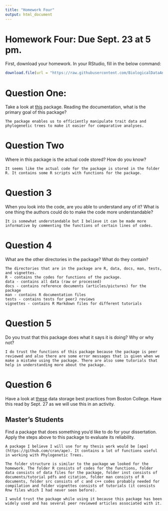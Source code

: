 ```yaml
---
title: "Homework Four"
output: html_document
---
```


# Homework Four: Due Sept. 23 at 5 pm.

First, download your homework. In your RStudio, fill in the below command:

```r
download.file(url = "https://raw.githubusercontent.com/BiologicalDataAnalysis2019/2022/main/vignettes/homework_4.Rmd", destfile = "C:/Users/basan/Desktop/Fall 2022/Biological_Data_Analysis/homeworks/homework_4.Rmd")

```

# Question One:

Take a look at [this](https://github.com/ropensci/treedata.table) package. Reading the documentation, what is the primary goal of this package?

    The package enables us to efficiently manipulate trait data and phylogenetic trees to make it easier for comparative analyses. 

# Question Two

Where in this package is the actual code stored? How do you know?

    It seems like the actual code for the package is stored in the folder R. It contains some R scripts with functions for the package.

# Question 3

When you look into the code, are you able to understand any of it? What is one thing the authors could do to make the code more understandable?

    It is somewhat understandable but I believe it can be made more informative by commenting the functions of certain lines of codes. 

# Question 4

What are the other directories in the package? What do they contain?

    The directories that are in the package are R, data, docs, man, tests, and vignettes. 
    R - contains the codes for functions of the package.
    data - contains all data (raw or processed)
    docs - contains reference documents (articles/pictures) for the package
    man - contains R documentation files 
    tests - contains tests for peerJ reviews
    vignettes - contains R Markdown files for different tutorials

# Question 5

Do you trust that this package does what it says it is doing? Why or why not?

    I do trust the functions of this package because the package is peer reviewed and also there are some error messages that is given when we make a mistake using the package. There are also some tutorials that help in understanding more about the package.

# Question 6

Have a look at [these](https://libguides.bc.edu/dataplan/best_practices) data storage best practices from Boston College. Have this read by Sept. 27 as we will use this in an activity.

## Master's Students

Find a package that does something you'd like to do for your dissertation. Apply the steps above to this package to evaluate its reliability.

    A package I believe I will use for my thesis work would be [ape](https://github.com/cran/ape). It contains a lot of functions useful in working with Phylogenetic Trees.   

```
The folder structure is similar to the package we looked for the homework. The folder R consists of codes for the functions, folder data consists of data files for the package, folder inst consists of documents/tutorial pdfs and citation, folder man consists of R documents, folder src consists of c and c++ codes probably needed for compilation and folder vignettes consists of tutorials (it consists Rnw files which I had never seen before).  
```

```
I would trust the package while using it because this package has been widely used and has several peer reviewed articles associated with it. 
```
